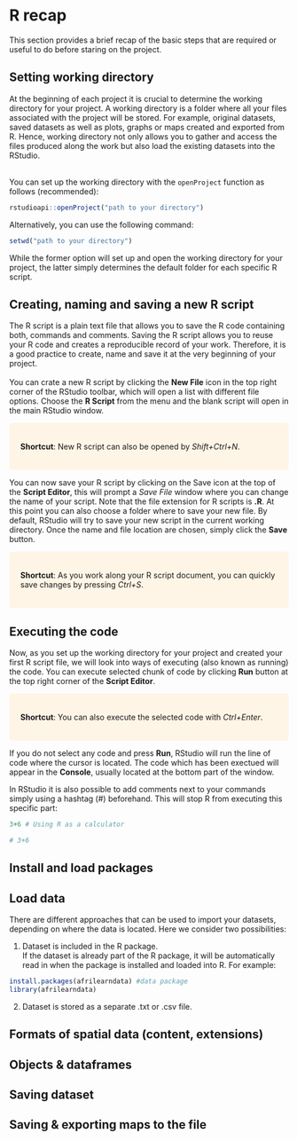 # R recap {#rrecap} 
This section provides a brief recap of the basic steps that are required or useful to do before staring on the project.

## Setting working directory
At the beginning of each project it is crucial to determine the working directory for your project. A working directory is a folder where all your files associated with the project will be stored. For example, original datasets, saved datasets as well as plots, graphs or maps created and exported from R. Hence, working directory not only allows you to gather and access the files produced along the work but also load the existing datasets into the RStudio.<br/><br/>

You can set up the working directory with the `openProject` function as follows (recommended):

```r
rstudioapi::openProject("path to your directory")
```

Alternatively, you can use the following command:
```r
setwd("path to your directory")
```

While the former option will set up and open the working directory for your project, the latter simply determines the default folder for each specific R script. 

## Creating, naming and saving a new R script

The R script is a plain text file that allows you to save the R code containing both, commands and comments. Saving the R script allows you to reuse your R code and creates a reproducible record of your work. Therefore, it is a good practice to create, name and save it at the very beginning of your project. <br/><br/>
You can crate a new R script by clicking the **New File** icon in the top right corner of the RStudio toolbar, which will open a list with different file options. Choose the **R Script** from the menu and the blank script will open in the main RStudio window.

<style>
div.yellow { background-color:#fff5e6; border-radius: 5px; padding: 20px;}
</style>
<div class = "yellow">
**Shortcut**: New R script can also be opened by *Shift+Ctrl+N*.
</div>

You can now save your R script by clicking on the Save icon at the top of the **Script Editor**, this will prompt a *Save File* window where you can change the name of your script. Note that the file extension for R scripts is **.R**. At this point you can also choose a folder where to save your new file. By default, RStudio will try to save your new script in the current working directory. Once the name and file location are chosen, simply click the **Save** button.

<style>
div.yellow { background-color:#fff5e6; border-radius: 5px; padding: 20px;}
</style>
<div class = "yellow">
**Shortcut**: As you work along your R script document, you can quickly save changes by pressing *Ctrl+S*.
</div>

## Executing the code
Now, as you set up the working directory for your project and created your first R script file, we will look into ways of executing (also known as running) the code. You can execute selected chunk of code by clicking **Run** button at the top right corner of the **Script Editor**. 

<style>
div.yellow { background-color:#fff5e6; border-radius: 5px; padding: 20px;}
</style>
<div class = "yellow">
**Shortcut**: You can also execute the selected code with  *Ctrl+Enter*.
</div>

If you do not select any code and press **Run**, RStudio will run the line of code where the cursor is located. The code which has been exectued will appear in the **Console**, usually located at the bottom part of the window.

In RStudio it is also possible to add comments next to your commands simply using a hashtag (#) beforehand. This will stop R from executing this specific part:
```r
3+6 # Using R as a calculator

# 3+6
```

## Install and load packages

## Load data
There are different approaches that can be used to import your datasets, depending on where the data is located. Here we consider two possibilities:

1. Dataset is included in the R package.<br/>
If the dataset is already part of the R package, it will be automatically read in when the package is installed and loaded into R. 
For example:

```r
install.packages(afrilearndata) #data package
library(afrilearndata)
```

2. Dataset is stored as a separate .txt or .csv file.


## Formats of spatial data (content, extensions) 
## Objects & dataframes
## Saving dataset
## Saving & exporting maps to the file


